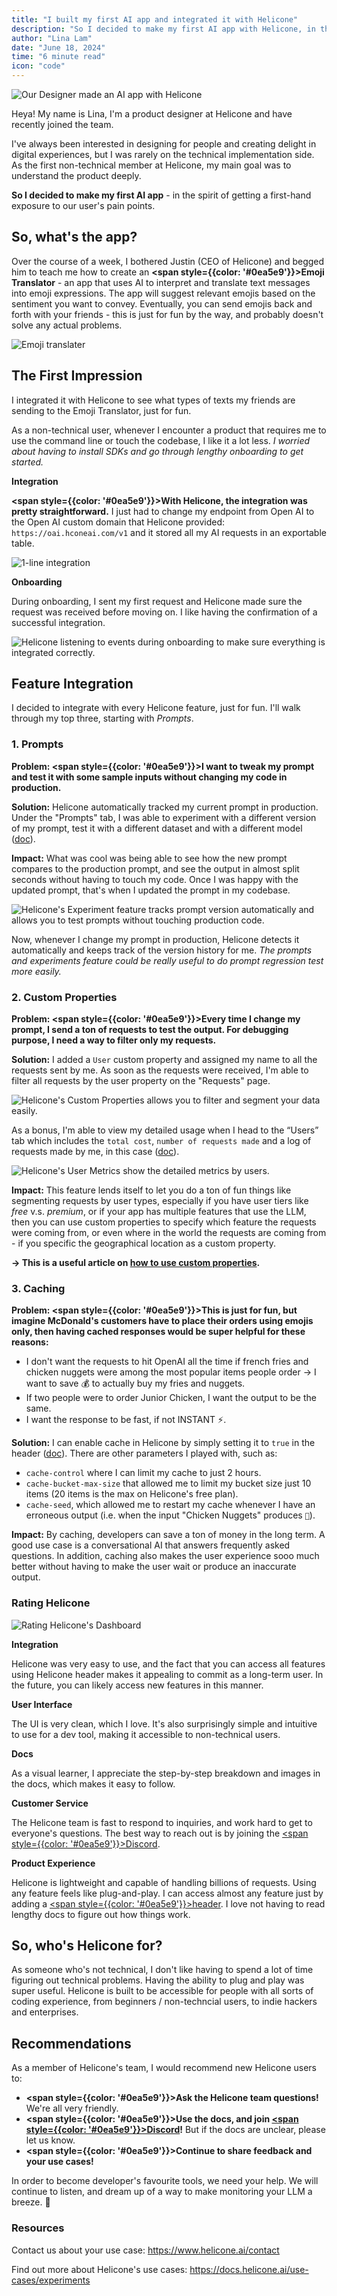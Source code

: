 ```yaml
---
title: "I built my first AI app and integrated it with Helicone"
description: "So I decided to make my first AI app with Helicone, in the spirit of getting a first-hand exposure to our user's pain points. "
author: "Lina Lam"
date: "June 18, 2024"
time: "6 minute read"
icon: "code"
---
```


![Our Designer made an AI app with Helicone](/static/blog/first-ai-app/lina-first-ai-app.webp)

Heya! My name is Lina, I'm a product designer at Helicone and have recently joined the team. 

I've always been interested in designing for people and creating delight in digital experiences, but I was rarely on the technical implementation side. As the first non-technical member at Helicone, my main goal was to understand the product deeply. 

**So I decided to make my first AI app** - in the spirit of getting a first-hand exposure to our user's pain points. 

## So, what's the app?

Over the course of a week, I bothered Justin (CEO of Helicone) and begged him to teach me how to create an **<span style={{color: '#0ea5e9'}}>Emoji Translator</span>** - an app that uses AI to interpret and translate text messages into emoji expressions. The app will suggest relevant emojis based on the sentiment you want to convey. Eventually, you can send emojis back and forth with your friends - this is just for fun by the way, and probably doesn't solve any actual problems.


![Emoji translater](/static/blog/first-ai-app/emoji-converter.webp)



## The First Impression

I integrated it with Helicone to see what types of texts my friends are sending to the Emoji Translator, just for fun.  

As a non-technical user, whenever I encounter a product that requires me to use the command line or touch the codebase, I like it a lot less. *I worried about having to install SDKs and go through lengthy onboarding to get started.*

**Integration**

**<span style={{color: '#0ea5e9'}}>With Helicone, the integration was pretty straightforward.</span>** I just had to change my endpoint from Open AI to the Open AI custom domain that Helicone provided: `https://oai.hconeai.com/v1` and it stored all my AI requests in an exportable table.

![1-line integration](/static/blog/first-ai-app/integration.webp)

**Onboarding**

During onboarding, I sent my first request and Helicone made sure the request was received before moving on. I like having the confirmation of a successful integration. 


![Helicone listening to events during onboarding to make sure everything is integrated correctly.](/static/blog/first-ai-app/listening-for-events.gif)



## Feature Integration 

I decided to integrate with every Helicone feature, just for fun. I'll walk through my top three, starting with *Prompts*. 

### 1. Prompts 

**Problem: <span style={{color: '#0ea5e9'}}>I want to tweak my prompt and test it with some sample inputs without changing my code in production. </span>**

**Solution:** Helicone automatically tracked my current prompt in production. Under the "Prompts" tab, I was able to experiment with a different version of my prompt, test it with a different dataset and with a different model (<a href="https://docs.helicone.ai/features/prompts" target="_blank" rel="noopener noreferrer">doc</a>). 


**Impact:** What was cool was being able to see how the new prompt compares to the production prompt, and see the output in almost split seconds without having to touch my code. Once I was happy with the updated prompt, that's when I updated the prompt in my codebase. 

![Helicone's Experiment feature tracks prompt version automatically and allows you to test prompts without touching production code.](/static/blog/first-ai-app/compare-experiments.webp)

Now, whenever I change my prompt in production, Helicone detects it automatically and keeps track of the version history for me. *The prompts and experiments feature could be really useful to do prompt regression test more easily.*



### 2. Custom Properties

**Problem: <span style={{color: '#0ea5e9'}}>Every time I change my prompt, I send a ton of requests to test the output. For debugging purpose, I need a way to filter only my requests. </span>**

**Solution:** I added a `User` custom property and assigned my name to all the requests sent by me. As soon as the requests were received, I'm able to filter all requests by the user property on the "Requests" page. 

![Helicone's Custom Properties allows you to filter and segment your data easily.](/static/blog/first-ai-app/custom-properties.webp)

As a bonus, I'm able to view my detailed usage when I head to the “Users” tab which includes the `total cost`, `number of requests made` and a log of requests made by me, in this case (<a href="https://docs.helicone.ai/features/advanced-usage/custom-properties" target="_blank" rel="noopener noreferrer">doc</a>).    

![Helicone's User Metrics show the detailed metrics by users.](/static/blog/first-ai-app/user-metrics.webp)

**Impact:** This feature lends itself to let you do a ton of fun things like segmenting requests by user types, especially if you have user tiers like *free* v.s. *premium*, or if your app has multiple features that use the LLM, then you can use custom properties to specify which feature the requests were coming from, or even where in the world the requests are coming from - if you specific the geographical location as a custom property. 

**→ This is a useful article on [how to use custom properties](https://www.helicone.ai/blog/custom-properties).**


### 3. Caching

**Problem: <span style={{color: '#0ea5e9'}}>This is just for fun, but imagine McDonald's customers have to place their orders using emojis only, then having cached responses would be super helpful for these reasons:</span>**

- I don't want the requests to hit OpenAI all the time if french fries and chicken nuggets were among the most popular items people order → I want to save 💰 to actually buy my fries and nuggets.
- If two people were to order Junior Chicken, I want the output to be the same.
- I want the response to be fast, if not INSTANT ⚡.

**Solution:** I can enable cache in Helicone by simply setting it to `true` in the header (<a href="https://docs.helicone.ai/features/advanced-usage/caching" target="_blank" rel="noopener noreferrer">doc</a>). There are other parameters I played with, such as: 
- `cache-control` where I can limit my cache to just 2 hours. 
- `cache-bucket-max-size` that allowed me to limit my bucket size just 10 items (20 items is the max on Helicone's free plan). 
- `cache-seed`, which allowed me to restart my cache whenever I have an erroneous output (i.e. when the input "Chicken Nuggets" produces `🍔`). 


**Impact:** By caching, developers can save a ton of money in the long term. A good use case is a conversational AI that answers frequently asked questions. In addition, caching also makes the user experience sooo much better without having to make the user wait or produce an inaccurate output.



### Rating Helicone

![Rating Helicone's Dashboard](/static/blog/first-ai-app/helicone-dashboard.webp)


**Integration**

Helicone was very easy to use, and the fact that you can access all features using Helicone header makes it appealing to commit as a long-term user. In the future, you can likely access new features in this manner.  


**User Interface**

The UI is very clean, which I love. It's also surprisingly simple and intuitive to use for a dev tool, making it accessible to non-technical users. 


**Docs**

As a visual learner, I appreciate the step-by-step breakdown and images in the docs, which makes it easy to follow. 


**Customer Service** 

The Helicone team is fast to respond to inquiries, and work hard to get to everyone's questions. The best way to reach out is by joining the <a href="https://discord.gg/hFUtEafSNr" target="_blank" rel="noopener noreferrer"><span style={{color: '#0ea5e9'}}>Discord</span></a>. 


**Product Experience**

Helicone is lightweight and capable of handling billions of requests. Using any feature feels like plug-and-play. I can access almost any feature just by adding a <a href="https://docs.helicone.ai/helicone-headers/header-directory" target="_blank" rel="noopener noreferrer"><span style={{color: '#0ea5e9'}}>header</span></a>. I love not having to read lengthy docs to figure out how things work.


## So, who's Helicone for?

As someone who's not technical, I don't like having to spend a lot of time figuring out technical problems. Having the ability to plug and play was super useful. Helicone is built to be accessible for people with all sorts of coding experience, from beginners / non-techncial users, to indie hackers and enterprises. 


## Recommendations

As a member of Helicone's team, I would recommend new Helicone users to: 

- **<span style={{color: '#0ea5e9'}}>Ask the Helicone team questions!</span>** We're all very friendly.
- **<span style={{color: '#0ea5e9'}}>Use the docs, and join <a href="https://discord.gg/hFUtEafSNr" target="_blank" rel="noopener noreferrer"><span style={{color: '#0ea5e9'}}>Discord</span></a>!</span>** But if the docs are unclear, please let us know.
- **<span style={{color: '#0ea5e9'}}>Continue to share feedback and your use cases!</span>** 

In order to become developer's favourite tools, we need your help. We will continue to listen, and dream up of a way to make monitoring your LLM a breeze. 🍃


### Resources 

Contact us about your use case: https://www.helicone.ai/contact

Find out more about Helicone's use cases: https://docs.helicone.ai/use-cases/experiments
